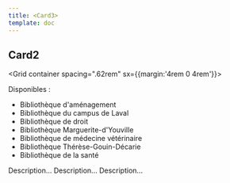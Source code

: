 ```yaml
---
title: <Card3>
template: doc
---
```



<Section>

# Card2

  <Grid container spacing=".62rem" sx={{margin:'4rem 0 4rem'}}>
    <Grid>
      <Card3
        title="Cabines insonorisées"
        Image={image1}
      >
        <p>Disponibles :</p>
        <ul>
          <li>Bibliothèque d'aménagement</li>
          <li>Bibliothèque du campus de Laval</li>
          <li>Bibliothèque de droit</li>
          <li>Bibliothèque Marguerite-d'Youville</li>
          <li>Bibliothèque de médecine vétérinaire</li>
          <li>Bibliothèque Thérèse-Gouin-Décarie</li>
          <li>Bibliothèque de la santé</li>
        </ul>
      </Card3>
    </Grid>
    <Grid>
      <Card3
        title="Achats de licence Adobe Creative Cloud"
        Image={image2}
      >
        Description...
      </Card3>
    </Grid>
    <Grid>
      <Card3
        title="Consulter le répertoire"
        Image={image3}
      >
        Description...
      </Card3>
    </Grid>
    <Grid>
      <Card3
        title="Postes de travail actif"
        Image={image4}
      >
        Description...
      </Card3>
    </Grid>
  </Grid>

</Section>